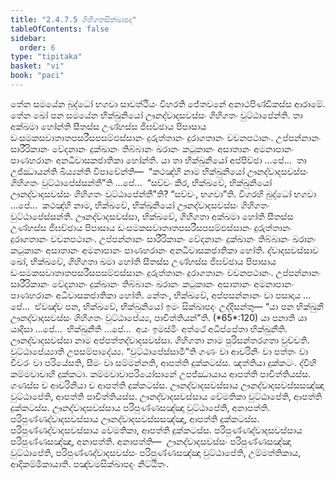 ```yaml
---
title: "2.4.7.5 ගිහිගතසික්ඛාපද"
tableOfContents: false
sidebar:
  order: 6
type: "tipitaka"
basket: "vi"
book: "paci"
---
```



<DynamicBreadcrumb />

<Division number="1090" book="paci">

<Paragraph number="3230" book="paci">
තේන සමයේන බුද්ධෝ භගවා සාවත්ථියං විහරති ජේතවනේ අනාථපිණ්ඩිකස්ස ආරාමේ. තේන ඛෝ පන සමයේන භික්ඛුනියෝ ඌනද්වාදසවස්සං ගිහිගතං වුට්ඨාපේන්ති. තා අක්ඛමා හෝන්ති සීතස්ස උණ්හස්ස ජිඝච්ඡාය පිපාසාය ඩංසමකසවාතාතපසරීසපසම්ඵස්සානං දුරුත්තානං දුරාගතානං වචනපථානං. උප්පන්නානං සාරීරිකානං වේදනානං දුක්ඛානං තිබ්බානං ඛරානං කටුකානං අසාතානං අමනාපානං පාණහරානං අනධිවාසකජාතිකා හෝන්ති.
</Paragraph>

<Paragraph number="3231" book="paci">
යා තා භික්ඛුනියෝ අප්පිච්ඡා …පේ…  තා උජ්ඣායන්ති ඛිය්‍යන්ති විපාචේන්ති—  “කථඤ්හි නාම භික්ඛුනියෝ ඌනද්වාදසවස්සං ගිහිගතං වුට්ඨාපේස්සන්තී”ති …පේ…  “සච්චං කිර, භික්ඛවේ, භික්ඛුනියෝ ඌනද්වාදසවස්සං ගිහිගතං වුට්ඨාපේන්තී”ති? “සච්චං, භගවා”ති. විගරහි බුද්ධෝ භගවා …පේ…  කථඤ්හි නාම, භික්ඛවේ, භික්ඛුනියෝ ඌනද්වාදසවස්සං ගිහිගතං වුට්ඨාපේස්සන්ති. ඌනද්වාදසවස්සා, භික්ඛවේ, ගිහිගතා අක්ඛමා හෝති සීතස්ස උණ්හස්ස ජිඝච්ඡාය පිපාසාය ඩංසමකසවාතාතපසරීසපසම්ඵස්සානං දුරුත්තානං දුරාගතානං වචනපථානං. උප්පන්නානං සාරීරිකානං වේදනානං දුක්ඛානං තිබ්බානං ඛරානං කටුකානං අසාතානං අමනාපානං පාණහරානං අනධිවාසකජාතිකා හෝති. ද්වාදසවස්සාව ඛෝ, භික්ඛවේ, ගිහිගතා ඛමා හෝති සීතස්ස උණ්හස්ස ජිඝච්ඡාය පිපාසාය ඩංසමකසවාතාතපසරීසපසම්ඵස්සානං දුරුත්තානං දුරාගතානං වචනපථානං. උප්පන්නානං සාරීරිකානං වේදනානං දුක්ඛානං තිබ්බානං ඛරානං කටුකානං අසාතානං අමනාපානං පාණහරානං අධිවාසකජාතිකා හෝති. නේතං, භික්ඛවේ, අප්පසන්නානං වා පසාදාය …පේ…  ඒවඤ්ච පන, භික්ඛවේ, භික්ඛුනියෝ ඉමං සික්ඛාපදං උද්දිසන්තු—
</Paragraph>

</Division>
<Division number="1091" book="paci">

<Paragraph number="3232" book="paci">
<Emphasis>“යා පන භික්ඛුනී ඌනද්වාදසවස්සං ගිහිගතං වුට්ඨාපේය්‍ය, පාචිත්තියන්”</Emphasis>ති. (*65*:<Emphasis>120</Emphasis>)
</Paragraph>

</Division>
<Division number="1092" book="paci">

<Paragraph number="3233" book="paci">
<Emphasis>යා පනා</Emphasis>ති යා යාදිසා …පේ…  <Emphasis>භික්ඛුනී</Emphasis>ති …පේ…  අයං ඉමස්මිං අත්ථේ අධිප්පේතා භික්ඛුනීති.
</Paragraph>

<Paragraph number="3234" book="paci">
<Emphasis>ඌනද්වාදසවස්සා</Emphasis> නාම අප්පත්තද්වාදසවස්සා. <Emphasis>ගිහිගතා</Emphasis> නාම පුරිසන්තරගතා වුච්චති. <Emphasis>වුට්ඨාපේය්‍යා</Emphasis>ති උපසම්පාදේය්‍ය.
</Paragraph>

<Paragraph number="3235" book="paci">
“වුට්ඨාපේස්සාමී”ති ගණං වා ආචරිනිං වා පත්තං වා චීවරං වා පරියේසති, සීමං වා සම්මන්නති, ආපත්ති දුක්කටස්ස. ඤත්තියා දුක්කටං. ද්වීහි කම්මවාචාහි දුක්කටා. කම්මවාචාපරියෝසානේ උපජ්ඣායාය ආපත්ති පාචිත්තියස්ස. ගණස්ස ච ආචරිනියා ච ආපත්ති දුක්කටස්ස.
</Paragraph>

</Division>
<Division number="1093" book="paci">

<Paragraph number="3236" book="paci">
ඌනද්වාදසවස්සාය ඌනද්වාදසවස්සසඤ්ඤා වුට්ඨාපේති, ආපත්ති පාචිත්තියස්ස. ඌනද්වාදසවස්සාය වේමතිකා වුට්ඨාපේති, ආපත්ති දුක්කටස්ස. ඌනද්වාදසවස්සාය පරිපුණ්ණසඤ්ඤා වුට්ඨාපේති, අනාපත්ති.
</Paragraph>

<Paragraph number="3237" book="paci">
පරිපුණ්ණද්වාදසවස්සාය ඌනද්වාදසවස්සසඤ්ඤා, ආපත්ති දුක්කටස්ස. පරිපුණ්ණද්වාදසවස්සාය වේමතිකා, ආපත්ති දුක්කටස්ස. පරිපුණ්ණද්වාදසවස්සාය පරිපුණ්ණසඤ්ඤා, අනාපත්ති.
</Paragraph>

</Division>
<Division number="1094" book="paci">

<Paragraph number="3238" book="paci">
අනාපත්ති—  ඌනද්වාදසවස්සං පරිපුණ්ණසඤ්ඤා වුට්ඨාපේති, පරිපුණ්ණද්වාදසවස්සං පරිපුණ්ණසඤ්ඤා වුට්ඨාපේති, උම්මත්තිකාය, ආදිකම්මිකායාති.

</Paragraph>
</Division>

<Paragraph number="3239" type="center" book="paci">
පඤ්චමසික්ඛාපදං නිට්ඨිතං.
</Paragraph>